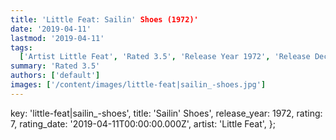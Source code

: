 ```yaml
---
title: 'Little Feat: Sailin' Shoes (1972)'
date: '2019-04-11'
lastmod: '2019-04-11'
tags:
  ['Artist Little Feat', 'Rated 3.5', 'Release Year 1972', 'Release Decade 1970']
summary: 'Rated 3.5'
authors: ['default']
images: ['/content/images/little-feat|sailin_-shoes.jpg']
---
```


  key: 'little-feat|sailin_-shoes',
  title: 'Sailin' Shoes',
  release_year: 1972,
  rating: 7,
  rating_date: '2019-04-11T00:00:00.000Z',
  artist: 'Little Feat',
};

<MusicRating data={data} />
